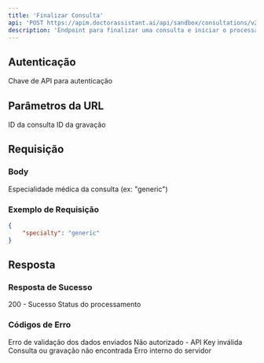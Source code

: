 ```yaml
---
title: 'Finalizar Consulta'
api: 'POST https://apim.doctorassistant.ai/api/sandbox/consultations/v2/{consultationId}/recordings/{recordingId}/finish'
description: 'Endpoint para finalizar uma consulta e iniciar o processamento'
---
```


## Autenticação

<ParamField header="x-daai-api-key" type="string" required>
  Chave de API para autenticação
</ParamField>

## Parâmetros da URL

<ParamField path="consultationId" type="string" required>
  ID da consulta
</ParamField>

<ParamField path="recordingId" type="string" required>
  ID da gravação
</ParamField>

## Requisição

### Body

<ParamField body="specialty" type="string" required>
  Especialidade médica da consulta (ex: "generic")
</ParamField>

### Exemplo de Requisição

```json
{
    "specialty": "generic"
}
```

## Resposta

### Resposta de Sucesso

<ResponseField name="status" type="integer">
  200 - Sucesso
</ResponseField>

<ResponseField name="data" type="object">
  <Expandable title="Toggle objeto">
    <ResponseField name="status" type="string">
      Status do processamento
    </ResponseField>
  </Expandable>
</ResponseField>

### Códigos de Erro

<ResponseField name="400" type="object">
  Erro de validação dos dados enviados
</ResponseField>

<ResponseField name="401" type="object">
  Não autorizado - API Key inválida
</ResponseField>

<ResponseField name="404" type="object">
  Consulta ou gravação não encontrada
</ResponseField>

<ResponseField name="500" type="object">
  Erro interno do servidor
</ResponseField> 